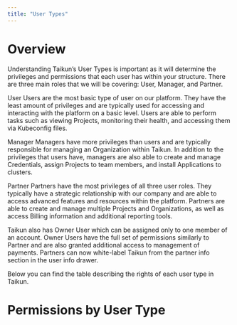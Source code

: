 ```yaml
---
title: "User Types"
---
```


# Overview

Understanding Taikun’s User Types is important as it will determine the privileges and permissions that each user has within your structure. There are three main roles that we will be covering: User, Manager, and Partner.

<Icon icon="user" iconType="solid" /> User
Users are the most basic type of user on our platform. They have the least amount of privileges and are typically used for accessing and interacting with the platform on a basic level. Users are able to perform tasks such as viewing Projects, monitoring their health, and accessing them via Kubeconfig files.

<Icon icon="user-tie" iconType="solid" /> Manager
Managers have more privileges than users and are typically responsible for managing an Organization within Taikun. In addition to the privileges that users have, managers are also able to create and manage Credentials, assign Projects to team members, and install Applications to clusters.

<Icon icon="handshake" iconType="solid" /> Partner
Partners have the most privileges of all three user roles. They typically have a strategic relationship with our company and are able to access advanced features and resources within the platform. Partners are able to create and manage multiple Projects and Organizations, as well as access Billing information and additional reporting tools.

<Tip>Taikun also has Owner User which can be assigned only to one member of an account. Owner Users have the full set of permissions similarly to Partner and are also granted additional access to management of payments.</Tip>
<Note>Partners can now white-label Taikun from the partner info section in the user info drawer.</Note>

Below you can find the table describing the rights of each user type in Taikun.

# Permissions by User Type